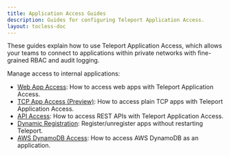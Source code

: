 ```yaml
---
title: Application Access Guides
description: Guides for configuring Teleport Application Access.
layout: tocless-doc
---
```


These guides explain how to use Teleport Application Access, which allows your
teams to connect to applications within private networks with fine-grained RBAC
and audit logging.

Manage access to internal applications:

- [Web App Access](./guides/connecting-apps.mdx): How to access web apps with Teleport Application Access.
- [TCP App Access (Preview)](./guides/tcp.mdx): How to access plain TCP apps with Teleport Application Access.
- [API Access](./guides/api-access.mdx): How to access REST APIs with Teleport Application Access.
- [Dynamic Registration](./guides/dynamic-registration.mdx): Register/unregister apps without restarting Teleport.
- [AWS DynamoDB Access](./guides/dynamodb.mdx): How to access AWS DynamoDB as an application.
